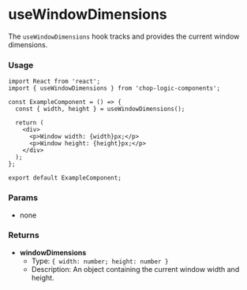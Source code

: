 
<Meta of={UseWindowDimensionsStories} title='Hooks/useWindowDimensions' />

# useWindowDimensions

The `useWindowDimensions` hook tracks and provides the current window dimensions.

### Usage

```tsx
import React from 'react';
import { useWindowDimensions } from 'chop-logic-components';

const ExampleComponent = () => {
  const { width, height } = useWindowDimensions();

  return (
    <div>
      <p>Window width: {width}px;</p>
      <p>Window height: {height}px;</p>
    </div>
  );
};

export default ExampleComponent;
```

### Params

- none

### Returns

- **windowDimensions**
  - Type: `{ width: number; height: number }`
  - Description: An object containing the current window width and height.
